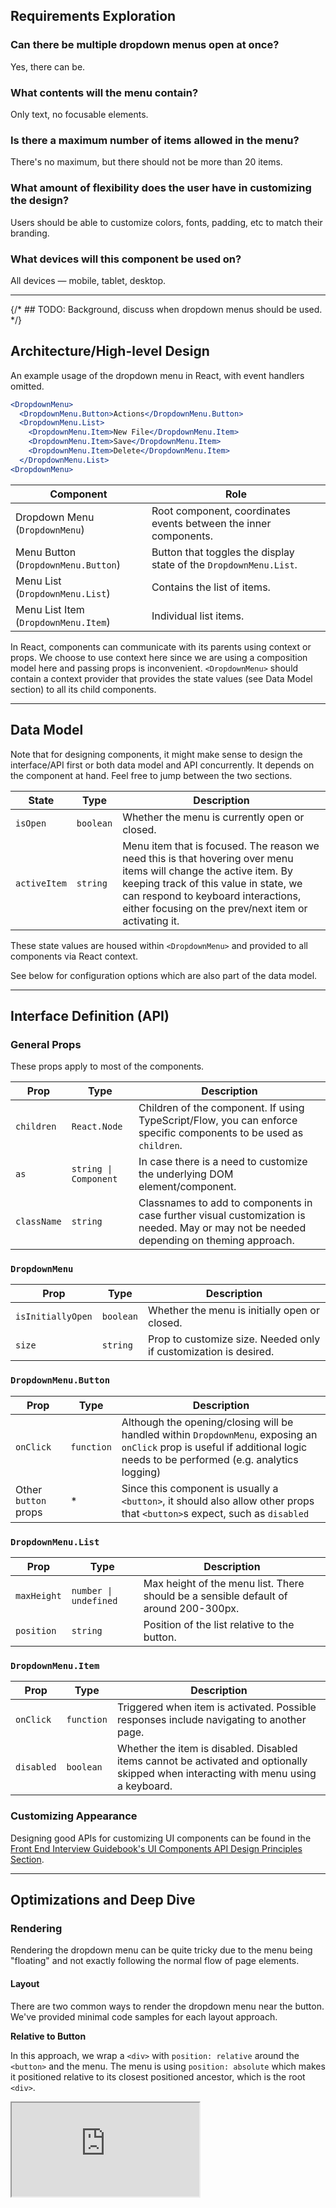 ## Requirements Exploration

### Can there be multiple dropdown menus open at once?

Yes, there can be.

### What contents will the menu contain?

Only text, no focusable elements.

### Is there a maximum number of items allowed in the menu?

There's no maximum, but there should not be more than 20 items.

### What amount of flexibility does the user have in customizing the design?

Users should be able to customize colors, fonts, padding, etc to match their branding.

### What devices will this component be used on?

All devices — mobile, tablet, desktop.

---

{/* ## TODO: Background, discuss when dropdown menus should be used. */}

## Architecture/High-level Design

An example usage of the dropdown menu in React, with event handlers omitted.

```jsx
<DropdownMenu>
  <DropdownMenu.Button>Actions</DropdownMenu.Button>
  <DropdownMenu.List>
    <DropdownMenu.Item>New File</DropdownMenu.Item>
    <DropdownMenu.Item>Save</DropdownMenu.Item>
    <DropdownMenu.Item>Delete</DropdownMenu.Item>
  </DropdownMenu.List>
<DropdownMenu>
```

| Component | Role |
| --- | --- |
| Dropdown Menu (`DropdownMenu`) | Root component, coordinates events between the inner components. |
| Menu Button (`DropdownMenu.Button`) | Button that toggles the display state of the `DropdownMenu.List`. |
| Menu List (`DropdownMenu.List`) | Contains the list of items. |
| Menu List Item (`DropdownMenu.Item`) | Individual list items. |

In React, components can communicate with its parents using context or props. We choose to use context here since we are using a composition model here and passing props is inconvenient. `<DropdownMenu>` should contain a context provider that provides the state values (see Data Model section) to all its child components.

---

## Data Model

Note that for designing components, it might make sense to design the interface/API first or both data model and API concurrently. It depends on the component at hand. Feel free to jump between the two sections.

| State | Type | Description |
| --- | --- | --- |
| `isOpen` | `boolean` | Whether the menu is currently open or closed. |
| `activeItem` | `string` | Menu item that is focused. The reason we need this is that hovering over menu items will change the active item. By keeping track of this value in state, we can respond to keyboard interactions, either focusing on the prev/next item or activating it. |

These state values are housed within `<DropdownMenu>` and provided to all components via React context.

See below for configuration options which are also part of the data model.

---

## Interface Definition (API)

### General Props

These props apply to most of the components.

| Prop | Type | Description |
| --- | --- | --- |
| `children` | `React.Node` | Children of the component. If using TypeScript/Flow, you can enforce specific components to be used as `children`. |
| `as` | `string \| Component` | In case there is a need to customize the underlying DOM element/component. |
| `className` | `string` | Classnames to add to components in case further visual customization is needed. May or may not be needed depending on theming approach. |

### `DropdownMenu`

| Prop | Type | Description |
| --- | --- | --- |
| `isInitiallyOpen` | `boolean` | Whether the menu is initially open or closed. |
| `size` | `string` | Prop to customize size. Needed only if customization is desired. |

### `DropdownMenu.Button`

| Prop | Type | Description |
| --- | --- | --- |
| `onClick` | `function` | Although the opening/closing will be handled within `DropdownMenu`, exposing an `onClick` prop is useful if additional logic needs to be performed (e.g. analytics logging) |
| Other `button` props | \* | Since this component is usually a `<button>`, it should also allow other props that `<button>`s expect, such as `disabled` |

### `DropdownMenu.List`

| Prop | Type | Description |
| --- | --- | --- |
| `maxHeight` | `number \| undefined` | Max height of the menu list. There should be a sensible default of around 200-300px. |
| `position` | `string` | Position of the list relative to the button. |

### `DropdownMenu.Item`

| Prop | Type | Description |
| --- | --- | --- |
| `onClick` | `function` | Triggered when item is activated. Possible responses include navigating to another page. |
| `disabled` | `boolean` | Whether the item is disabled. Disabled items cannot be activated and optionally skipped when interacting with menu using a keyboard. |

### Customizing Appearance

Designing good APIs for customizing UI components can be found in the [Front End Interview Guidebook's UI Components API Design Principles Section](/front-end-interview-guidebook/user-interface-components-api-design-principles).

---

## Optimizations and Deep Dive

### Rendering

Rendering the dropdown menu can be quite tricky due to the menu being "floating" and not exactly following the normal flow of page elements.

#### Layout

There are two common ways to render the dropdown menu near the button. We've provided minimal code samples for each layout approach.

**Relative to Button**

In this approach, we wrap a `<div>` with `position: relative` around the `<button>` and the menu. The menu is using `position: absolute` which makes it positioned relative to its closest positioned ancestor, which is the root `<div>`.

<iframe
  src="https://codesandbox.io/embed/dropdown-menu-relative-button-emxn9u?fontsize=14&hidenavigation=1&theme=dark&module=/src/App.js,/src/styles.css&view=split"
  style={{
    width: '100%',
    height: 500,
    border: 0,
    borderRadius: 4,
    overflow: 'hidden',
  }}
  title="Dropdown menu which is relative to the button trigger"
  allow="accelerometer; ambient-light-sensor; camera; encrypted-media; geolocation; gyroscope; hid; microphone; midi; payment; usb; vr; xr-spatial-tracking"
  sandbox="allow-forms allow-modals allow-popups allow-presentation allow-same-origin allow-scripts"
/>

This method is straightforward and does not require much calculation of elements and their positions to the page, but parent containers with `overflow: hidden` can possibly clip the menu and its contents, or there could be `z-index` issues.

This approach is used by [Headless UI](https://headlessui.com/react/menu) and [Bootstrap](https://getbootstrap.com/docs/5.3/components/dropdowns/).

**Relative to Page**

In this approach, the menu is rendered as a direct child of the `<body>` and positioned `absolute`-ly to the **page** by getting the element's `offsetTop` and `offsetLeft` to get the coordinates of the `<button>` relative to the page and adding its height (`offsetHeight`) to get the final Y position to render the menu.

In React, this can be done using [React Portals](https://beta.reactjs.org/reference/react-dom/createPortal), which lets you render outside the DOM hierarchy of the parent component. A typical use case for portals is when a parent component has an `overflow: hidden` or `z-index` style, but you need the child to visually "break out" of its container. Common examples include dropdown menus, tooltips, modals.

<iframe
  src="https://codesandbox.io/embed/dropdown-menu-relative-page-r4zoiu
?fontsize=14&hidenavigation=1&theme=dark&module=/src/App.js,/src/styles.css&view=split"
  style={{
    width: '100%',
    height: 500,
    border: 0,
    borderRadius: 4,
    overflow: 'hidden',
  }}
  title="Dropdown menu which is relative to page, implemented using React Portal"
  allow="accelerometer; ambient-light-sensor; camera; encrypted-media; geolocation; gyroscope; hid; microphone; midi; payment; usb; vr; xr-spatial-tracking"
  sandbox="allow-forms allow-modals allow-popups allow-presentation allow-same-origin allow-scripts"
/>

The downside of this approach is that if the window is resized or if contents of the page changes such that the height of the page is shorter than when the menu was first shown, the menu's position will be incorrect. As a workaround, you can watch the window for height changes and re-render the menu with the correct position.

This approach is used by [Radix UI](https://www.radix-ui.com/docs/primitives/components/dropdown-menu) and [Reach UI](https://reach.tech/menu-button).

#### Position

The component can also allow customization of alignment, in all directions around the `<button>`. Examples of left/right-aligned menu lists can be found in the example below. Supporting more alignments is a matter of finding the right values for `top`/`left`/`right`/`bottom`/CSS translations to use.

<iframe
  src="https://codesandbox.io/embed/dropdown-menu-relative-button-emxn9u?fontsize=14&hidenavigation=1&theme=dark&module=/src/App.js,/src/styles.css&view=split"
  style={{
    width: '100%',
    height: 500,
    border: 0,
    borderRadius: 4,
    overflow: 'hidden',
  }}
  title="Dropdown Menu Positions"
  allow="accelerometer; ambient-light-sensor; camera; encrypted-media; geolocation; gyroscope; hid; microphone; midi; payment; usb; vr; xr-spatial-tracking"
  sandbox="allow-forms allow-modals allow-popups allow-presentation allow-same-origin allow-scripts"
/>

#### Maximum Height

Since there is no maximum allowable number of items in the menu, we can set a default maximum height for the menu such that the excess items can be accessed by scrolling within the menu. This height can also be customized.

#### Rendering in HTML or JavaScript

The dropdown menu c a n either be :

1. Rendered into the HTML like [Bootstrap's Dropdowns](https://getbootstrap.com/docs/5.3/components/dropdowns/). The menu is initially hidden from view via `display: none` / `opacity: 0` / `hidden` attribute, and those styles are toggled when the menu is to be shown.
1. Rendered on the fly via JavaScript after the menu button is activated.

The pros of rendering in the HTML first is better runtime performance due to fewer DOM operations needed to show the menu. The downside is that the HTML can be unnecessarily bloated especially if the user never interacts with the dropdown menu at all. Since the menu items usually don't contribute towards SEO and there likely won't be that many elements, the benefits of rendering the menu beforehand in HTML are relatively minor.

### Automatic Flipping When Near the Edge

Smart dropdown menus will know its position relative to the viewport and can flip itself when there is insufficient space to display the full menu in its current position. [Reach UI's Menu](https://reach.tech/menu-button) has autoflipping implemented.

Optionally, scrolling can be disabled on the window when a menu is open (by adding `overflow: hidden` to `<body>`). This limits the user experience but avoids the need for automatic flipping which can be complicated to implement. [Material UI's Menu](https://mui.com/material-ui/react-menu) component takes this approach.

![Dropdown Menu Autoflipping example](/img/questions/dropdown-menu/dropdown-menu-autoflip.png)

The core idea here is to know how tall the menu will be and autoflip when the bottom of the menu will exceed the viewport's height.

- **Viewport height**: `window.innerHeight`.
- **Position of menu's bottom edge**: which is a combination of:
  1. Button position relative to viewport (`buttonEl.getBoundingClientRect().y`)
  1. Button height (`buttonEl.getBoundingClientRect().height`)
  1. Menu height (`menuEl.getBoundingClientRect().height`)
  1. Spacing between button and menu

Here's an example on how to implement the menu autoflipping behavior in React. Make sure to make the preview height short enough in order to see the autoflipping in action.

<iframe
  src="https://codesandbox.io/embed/dropdown-menu-autoflip-ybqbeu?fontsize=14&hidenavigation=1&theme=dark&module=/src/App.js,/src/styles.css&view=split"
  style={{
    width: '100%',
    height: 500,
    border: 0,
    borderRadius: 4,
    overflow: 'hidden',
  }}
  title="Dropdown Menu Autoflipping"
  allow="accelerometer; ambient-light-sensor; camera; encrypted-media; geolocation; gyroscope; hid; microphone; midi; payment; usb; vr; xr-spatial-tracking"
  sandbox="allow-forms allow-modals allow-popups allow-presentation allow-same-origin allow-scripts"
/>

{/* ### TODO `z-index` */}

### Accessibility (a11y)

#### Mouse Interactions

Clicking on the button toggles the display state of the menu. Clicking outside an open menu will close that menu. We have to ensure that clicks within the menu do not close it.

Pseudocode for how to implement close on click outside behavior based on the [React hook `useOnClickOutside`](https://usehooks.com/useOnClickOutside/):

```js
function clickListener(event) {
  // No-op if clicked element is button or a
  // descendant of the menu.
  if (
    $buttonElement.contains(event.target) ||
    $menuElement.contains(event.target)
  ) {
    return;
  }

  closeMenu();
}

document.addEventListener('mousedown', clickListener);
document.addEventListener('touchstart', clickListener);
```

Remember to remove the `clickListener`s when the menu is closed.

Here's how to implement click outside to dismiss behavior in React:

<iframe
  src="https://codesandbox.io/embed/dropdown-menu-click-outside-lq040x?fontsize=14&hidenavigation=1&theme=dark&module=/src/App.js,/src/styles.css&view=split"
  style={{
    width: '100%',
    height: 500,
    border: 0,
    borderRadius: 4,
    overflow: 'hidden',
  }}
  title="dropdown-menu-click-outside-lq040x"
  allow="accelerometer; ambient-light-sensor; camera; encrypted-media; geolocation; gyroscope; hid; microphone; midi; payment; usb; vr; xr-spatial-tracking"
  sandbox="allow-forms allow-modals allow-popups allow-presentation allow-same-origin allow-scripts"
/>

#### Focus Management

When the menu is open, focus is trapped and pressing <kbd>Tab</kbd> shouldn't shift focus on another element. When the menu is closed, focus returns to the button.

#### Keyboard Interactions

There are two WAI-ARIA patterns to follow: the [Menu Button pattern](https://www.w3.org/WAI/ARIA/apg/patterns/menubutton/) and the [Menu pattern](https://www.w3.org/WAI/ARIA/apg/patterns/menu/). The latter is needed after the menu is open.

**Button**

When the focus is on the button:

| Key | Description |
| --- | --- |
| <kbd>Enter</kbd> | Opens the menu and places focus on the first menu item. |
| <kbd>Space</kbd> | Opens the menu and places focus on the first menu item. |
| <kbd>ArrowDown</kbd> (Optional) | Opens the menu and moves focus on the first menu item. |
| <kbd>ArrowUp</kbd> (Optional) | Opens the menu and moves focus on the last menu item. |

**Menu**

When the focus is on the menu items:

| Key | Description |
| --- | --- |
| <kbd>Enter</kbd> | Activates the item and closes the menu. |
| <kbd>Space</kbd> (Optional) | Activates the item and closes the menu. |
| <kbd>ArrowDown</kbd> | Moves focus to the next item, optionally wrapping from the last to the first. |
| <kbd>ArrowUp</kbd> | Moves focus to the previous item, optionally wrapping from the first to the last. |
| <kbd>Home</kbd> | If arrow key wrapping is not supported, moves focus to the first item. |
| <kbd>End</kbd> | If arrow key wrapping is not supported, moves focus to the last item. |
| <kbd>Esc</kbd> | Closes the menu that contains focus and returns focus to the button. |

#### WAI-ARIA Roles, States, and Properties

- Button
  - The element that opens the menu has role `button`.
  - The element with role `button` has `aria-haspopup` set to either `menu` or `true`.
  - When the menu is displayed, the element with role button has `aria-expanded` set to `true`. When the menu is hidden, it is recommended that `aria-expanded` is not present. If `aria-expanded` is specified when the menu is hidden, it is set to `false`.
  - The element that contains the menu items displayed by activating the button has role `menu`.
  - Optionally, the element with role button has a value specified for `aria-controls` that refers to the element with role `menu`.
- Menu/Menuitems
  - The element serving as the menu has a role of `menu`.
  - The items contained in a `menu` are child elements of the containing menu and have the `menuitem` role. menuitem
  - When a menu item is disabled, `aria-disabled` is set to `true`.
  - An element with role `menu` either has:
    - `aria-labelledby` set to a value that refers to the `menuitem` or `button` that controls its display.
    - A label provided by `aria-label`.

### Internationalization (i18n)

Since all user-facing strings are provided by the user, strings can be displayed as-is. However, do note that some strings can be long in certain languages, so overflowing text should either by truncated or wrapped. Text shouldn't overflow out of the menu/button.

For RTL languages, the menu button and contents have to be horizontally flipped. To achieve this, the menu component can take in a `direction` config option/prop and render contents depending on the value.

![Dropdown Menu Right-to-left example](/img/questions/dropdown-menu/dropdown-menu-rtl.png)

---

## References

- Themed Examples
  - [Dropdowns · Bootstrap v5.3](https://getbootstrap.com/docs/5.3/components/dropdowns)
  - [React Menu component - Material UI](https://mui.com/material-ui/react-menu/)
- Headless Examples
  - [Dropdown Menu — Radix UI](https://www.radix-ui.com/docs/primitives/components/dropdown-menu)
  - [Menu Button — Reach UI](https://reach.tech/menu-button)
  - [Menu (Dropdown) - Headless UI](https://headlessui.com/react/menu)
- Aria Authoring Practices Guide (APG)
  - [Menu Button Pattern](https://www.w3.org/WAI/ARIA/apg/patterns/menubutton/)
  - [Menu Pattern](https://www.w3.org/WAI/ARIA/apg/patterns/menu/)

